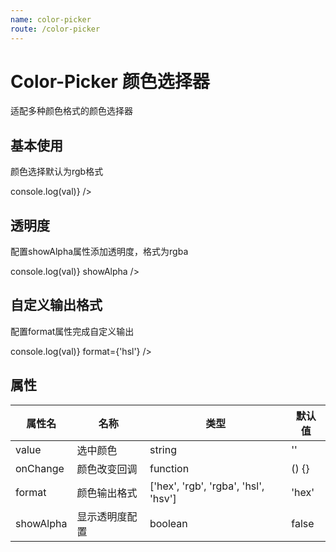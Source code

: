 ```yaml
---
name: color-picker
route: /color-picker
---
```



# Color-Picker 颜色选择器
适配多种颜色格式的颜色选择器

## 基本使用

颜色选择默认为rgb格式

<Playground>
  <ColorPicker 
    value="#FF0000"
    onChange={(val) => console.log(val)}
  />
</Playground>

## 透明度

配置showAlpha属性添加透明度，格式为rgba

<Playground>
  <ColorPicker 
    value="#00FF00"
    onChange={(val) => console.log(val)}
    showAlpha
  />
</Playground>

## 自定义输出格式

配置format属性完成自定义输出

<Playground>
  <ColorPicker 
    value=""
    onChange={(val) => console.log(val)}
    format={'hsl'}
  />
</Playground>


## 属性

属性名|名称|类型|默认值
----|---|---|---
value|选中颜色|string|''
onChange|颜色改变回调|function|() {}
format|颜色输出格式|['hex', 'rgb', 'rgba', 'hsl', 'hsv']|'hex'
showAlpha|显示透明度配置|boolean|false
